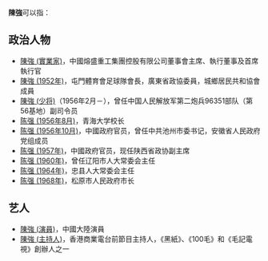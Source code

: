 '''陳強'''可以指：
== 政治人物 ==
* [[陳強_(實業家)|陳強 (實業家)]]，中國熔盛重工集團控股有限公司董事會主席、執行董事及首席執行官
* [[陳強_(1952年)|陳強 (1952年)]]，屯門體育會足球隊會長，廣東省政協委員，城鄉居民共和協會成員
* [[陳強_(少将)|陳強 (少将)]]（1956年2月－），曾任中国人民解放军第二炮兵96351部队（第56基地）副司令员
* [[陈强_(1956年8月)|陈强 (1956年8月)]]，青海大学校长
* [[陈强_(1956年10月)|陈强 (1956年10月)]]，中國政府官员，曾任中共池州市委书记，安徽省人民政府党组成员
* [[陈强_(1957年)|陈强 (1957年)]]，中國政府官员，现任陕西省政协副主席
* [[陈强_(1960年)|陈强 (1960年)]]，曾任辽阳市人大常委会主任
* [[陈强_(1964年)|陈强 (1964年)]]，忠县人大常委会主任
* [[陈强_(1968年)|陈强 (1968年)]]，松原市人民政府市长

== 艺人 ==
* [[陳強_(演員)|陳強 (演員)]]，中國大陸演員
* [[陳強_(主持人)|陳強 (主持人)]]，香港商業電台前節目主持人，《黑紙》、《100毛》和《毛記電視》創辦人之一

{{disambig|Q强|Cat=二字陈姓人名消歧义}}